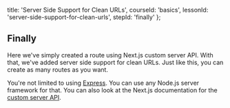 
  title: 'Server Side Support for Clean URLs',
  courseId: 'basics',
  lessonId: 'server-side-support-for-clean-urls',
  stepId: 'finally'
};

## Finally

Here we've simply created a route using Next.js custom server API. With that, we've added server side support for clean URLs. Just like this, you can create as many routes as you want.

You're not limited to using [Express](https://expressjs.com/). You can use any Node.js server framework for that. You can also look at the Next.js documentation for the [custom server API](https://nextjs.org/docs/#custom-server-and-routing).

